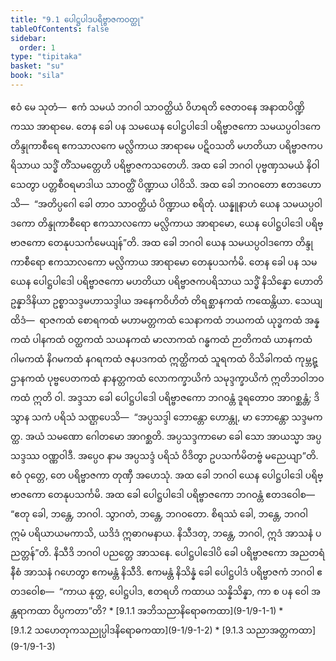 ```yaml
---
title: "9.1 ပေါဋ္ဌပါဒပရိဗ္ဗာဇကဝတ္ထု"
tableOfContents: false
sidebar:
  order: 1
type: "tipitaka"
basket: "su"
book: "sila"
---
```



<DynamicBreadcrumb />

<Division number="406" book="sila">

<Paragraph number="685" book="sila">
ဧဝံ မေ သုတံ—  ဧကံ သမယံ ဘဂဝါ သာဝတ္ထိယံ ဝိဟရတိ ဇေတဝနေ အနာထပိဏ္ဍိကဿ အာရာမေ. တေန ခေါ ပန သမယေန ပေါဋ္ဌပါဒေါ ပရိဗ္ဗာဇကော သမယပ္ပဝါဒကေ တိန္ဒုကာစီရေ ဧကသာလကေ မလ္လိကာယ အာရာမေ ပဋိဝသတိ မဟတိယာ ပရိဗ္ဗာဇကပရိသာယ သဒ္ဓိံ တိံသမတ္တေဟိ ပရိဗ္ဗာဇကသတေဟိ. အထ ခေါ ဘဂဝါ ပုဗ္ဗဏှသမယံ နိဝါသေတွာ ပတ္တစီဝရမာဒါယ သာဝတ္ထိံ ပိဏ္ဍာယ ပါဝိသိ.


</Paragraph>

</Division>
<Division number="407" book="sila">

<Paragraph number="686" book="sila">
အထ ခေါ ဘဂဝတော ဧတဒဟောသိ—  “အတိပ္ပဂေါ ခေါ တာဝ သာဝတ္ထိယံ ပိဏ္ဍာယ စရိတုံ. ယန္နူနာဟံ ယေန သမယပ္ပဝါဒကော တိန္ဒုကာစီရော ဧကသာလကော မလ္လိကာယ အာရာမော, ယေန ပေါဋ္ဌပါဒေါ ပရိဗ္ဗာဇကော တေနုပသင်္ကမေယျန်”တိ. အထ ခေါ ဘဂဝါ ယေန သမယပ္ပဝါဒကော တိန္ဒုကာစီရော ဧကသာလကော မလ္လိကာယ အာရာမော တေနုပသင်္ကမိ.


</Paragraph>

</Division>
<Division number="408" book="sila">

<Paragraph number="687" book="sila">
တေန ခေါ ပန သမယေန ပေါဋ္ဌပါဒေါ ပရိဗ္ဗာဇကော မဟတိယာ ပရိဗ္ဗာဇကပရိသာယ သဒ္ဓိံ နိသိန္နော ဟောတိ ဥန္နာဒိနိယာ ဥစ္စာသဒ္ဒမဟာသဒ္ဒါယ အနေကဝိဟိတံ တိရစ္ဆာနကထံ ကထေန္တိယာ. သေယျထိဒံ—  ရာဇကထံ စောရကထံ မဟာမတ္တကထံ သေနာကထံ ဘယကထံ ယုဒ္ဓကထံ အန္နကထံ ပါနကထံ ဝတ္ထကထံ သယနကထံ မာလာကထံ ဂန္ဓကထံ ဉာတိကထံ ယာနကထံ ဂါမကထံ နိဂမကထံ နဂရကထံ ဇနပဒကထံ ဣတ္ထိကထံ သူရကထံ ဝိသိခါကထံ ကုမ္ဘဋ္ဌာနကထံ ပုဗ္ဗပေတကထံ နာနတ္တကထံ လောကက္ခာယိကံ သမုဒ္ဒက္ခာယိကံ ဣတိဘဝါဘဝကထံ ဣတိ ဝါ.


</Paragraph>

</Division>
<Division number="409" book="sila">

<Paragraph number="688" book="sila">
အဒ္ဒသာ ခေါ ပေါဋ္ဌပါဒေါ ပရိဗ္ဗာဇကော ဘဂဝန္တံ ဒူရတောဝ အာဂစ္ဆန္တံ; ဒိသွာန သကံ ပရိသံ သဏ္ဌပေသိ—  “အပ္ပသဒ္ဒါ ဘောန္တော ဟောန္တု, မာ ဘောန္တော သဒ္ဒမကတ္ထ. အယံ သမဏော ဂေါတမော အာဂစ္ဆတိ. အပ္ပသဒ္ဒကာမော ခေါ သော အာယသ္မာ အပ္ပသဒ္ဒဿ ဝဏ္ဏဝါဒီ. အပ္ပေဝ နာမ အပ္ပသဒ္ဒံ ပရိသံ ဝိဒိတွာ ဥပသင်္ကမိတဗ္ဗံ မညေယျာ”တိ. ဧဝံ ဝုတ္တေ, တေ ပရိဗ္ဗာဇကာ တုဏှီ အဟေသုံ.


</Paragraph>

</Division>
<Division number="410" book="sila">

<Paragraph number="689" book="sila">
အထ ခေါ ဘဂဝါ ယေန ပေါဋ္ဌပါဒေါ ပရိဗ္ဗာဇကော တေနုပသင်္ကမိ. အထ ခေါ ပေါဋ္ဌပါဒေါ ပရိဗ္ဗာဇကော ဘဂဝန္တံ ဧတဒဝေါစ—  “ဧတု ခေါ, ဘန္တေ, ဘဂဝါ. သွာဂတံ, ဘန္တေ, ဘဂဝတော. စိရဿံ ခေါ, ဘန္တေ, ဘဂဝါ ဣမံ ပရိယာယမကာသိ, ယဒိဒံ ဣဓာဂမနာယ. နိသီဒတု, ဘန္တေ, ဘဂဝါ, ဣဒံ အာသနံ ပညတ္တန်”တိ.


</Paragraph>

<Paragraph number="690" book="sila">
နိသီဒိ ဘဂဝါ ပညတ္တေ အာသနေ. ပေါဋ္ဌပါဒေါပိ ခေါ ပရိဗ္ဗာဇကော အညတရံ နီစံ အာသနံ ဂဟေတွာ ဧကမန္တံ နိသီဒိ. ဧကမန္တံ နိသိန္နံ ခေါ ပေါဋ္ဌပါဒံ ပရိဗ္ဗာဇကံ ဘဂဝါ ဧတဒဝေါစ—  “ကာယ နုတ္ထ, ပေါဋ္ဌပါဒ, ဧတရဟိ ကထာယ သန္နိသိန္နာ, ကာ စ ပန ဝေါ အန္တရာကထာ ဝိပ္ပကတာ”တိ?

</Paragraph>
</Division>

<TableOfContents book="sila" section="9.1">
* [9.1.1 အဘိသညာနိရောဓကထာ](9-1/9-1-1)
* [9.1.2 သဟေတုကသညုပ္ပါဒနိရောဓကထာ](9-1/9-1-2)
* [9.1.3 သညာအတ္တကထာ](9-1/9-1-3)
</TableOfContents>